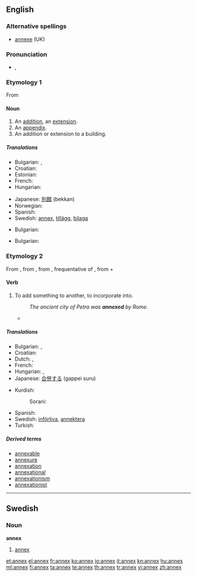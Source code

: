 ==English==

===Alternative spellings===
* [[annexe]] (UK)

===Pronunciation===
* {{a|UK}} {{IPA|/ˈæn.ɛks/}}, {{SAMPA|/"{n.Eks/}}

===Etymology 1===
From {{etyl|fr|en}} {{term|annexe||lang=fr}}

====Noun====
{{en-noun|es}}

# An [[addition]], an [[extension]].
# An [[appendix]].
# An addition or extension to a building.

=====Translations=====
{{trans-top|An addition, an extension}}
* Bulgarian: {{t|bg|прибавка}},  {{t|bg|допълнение}}
* Croatian: {{t-|hr|aneks|m}}
* Estonian: {{t-|et|lisa}}
* French: {{t+|fr|annexe}}
* Hungarian: {{t+|hu|függelék}}
{{trans-mid}}
* Japanese: [[別館]] (bekkan)
* Norwegian: {{t+|no|anneks}}
* Spanish: {{t+|es|anexo}}
* Swedish: [[#Swedish|annex]], [[tillägg]], [[bilaga]]
{{trans-bottom}}

{{trans-top|An appendix}}
* Bulgarian: {{t|bg|приложение}}
{{trans-mid}}
{{trans-bottom}}

{{trans-top|An addition or extension to a building}}
* Bulgarian: {{t|bg|пристройка}}
{{trans-mid}}
{{trans-bottom}}

===Etymology 2===
From {{etyl|enm|en}}, from {{etyl|fro|en}} {{term|annexer||lang=fro|to join}}, from {{etyl|ML.}} {{term|annexare||lang=la}}, frequentative of {{etyl|la|en}} {{term|annecto|annecetere|lang=la|to bind to}}, from {{term|ad-||lang=la|to}} + {{term|necto|nectere|lang=la|to tie", "bind}}

====Verb====
{{en-verb|annex|es}}

# To add something to another, to incorporate into.
#: ''The ancient city of Petra was '''annexed''' by Rome.''
#* {{quote-book|title=[[W:Huế|Wikipedia:Syngman Rhee]] | year=2009 | passage= ''In 1910, he returned to Korea, which had by this time been '''annexed''' by Japan.'' }}

=====Translations=====
{{trans-top|To add something to another, to incorporate into}}
* Bulgarian: {{t|bg|присъединявам}},  {{t|bg|прибавям}}
* Croatian: {{t-|hr|anektirati}}
* Dutch: {{t+|nl|annexeren}},  {{t|nl|inlijven}}
* French: {{t+|fr|annexer}}
* Hungarian: {{t|hu|hozzácsatol}}, {{t-|hu|annektál}}
* Japanese: [[合併する]] (gappei suru)
{{trans-mid}}
* Kurdish:
*: Sorani: {{t|ku|خستنه‌ سه‌ر|tr=xistine ser|sc=ku-Arab}}
* Spanish: {{t-|es|anexar}}
* Swedish: [[införliva]], [[annektera]]
* Turkish: {{t+|tr|ek}}
{{trans-bottom}}

=====Derived terms=====
* [[annexable]]
* [[annexure]]
* [[annexation]]
* [[annexational]]
* [[annexationism]]
* [[annexationist]]

----

==Swedish==

===Noun===
{{sv-noun-n-zero|genitive=}}
'''annex'''

# [[#English|annex]]

[[et:annex]]
[[el:annex]]
[[fr:annex]]
[[ko:annex]]
[[io:annex]]
[[it:annex]]
[[kn:annex]]
[[hu:annex]]
[[ml:annex]]
[[fi:annex]]
[[ta:annex]]
[[te:annex]]
[[th:annex]]
[[tr:annex]]
[[vi:annex]]
[[zh:annex]]